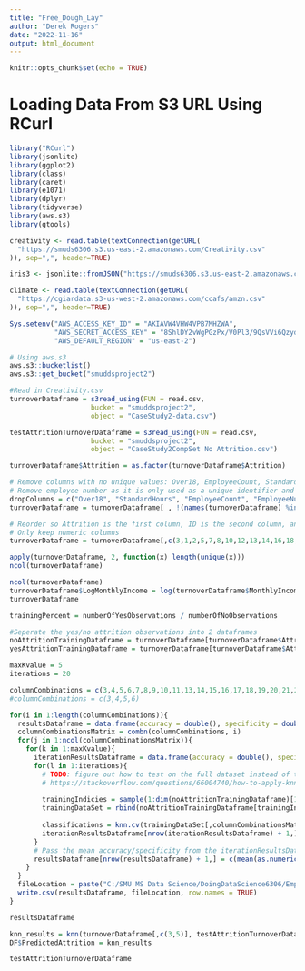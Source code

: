 ---
title: "Free_Dough_Lay"
author: "Derek Rogers"
date: "2022-11-16"
output: html_document
---

```{r setup, include=FALSE}
knitr::opts_chunk$set(echo = TRUE)
```

# Loading Data From S3 URL Using RCurl
```{r}
library("RCurl") 
library(jsonlite)
library(ggplot2)
library(class)
library(caret)
library(e1071)
library(dplyr)
library(tidyverse)
library(aws.s3)
library(gtools)

creativity <- read.table(textConnection(getURL(
  "https://smuds6306.s3.us-east-2.amazonaws.com/Creativity.csv"
)), sep=",", header=TRUE)

iris3 <- jsonlite::fromJSON("https://smuds6306.s3.us-east-2.amazonaws.com/iris.json")

climate <- read.table(textConnection(getURL(
  "https://cgiardata.s3-us-west-2.amazonaws.com/ccafs/amzn.csv"
)), sep=",", header=TRUE)
```
           
```{r}
Sys.setenv("AWS_ACCESS_KEY_ID" = "AKIAVW4VHW4VPB7MHZWA",
           "AWS_SECRET_ACCESS_KEY" = "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",
           "AWS_DEFAULT_REGION" = "us-east-2")
```

```{r}
# Using aws.s3
aws.s3::bucketlist()
aws.s3::get_bucket("smuddsproject2")

#Read in Creativity.csv
turnoverDataframe = s3read_using(FUN = read.csv,
                    bucket = "smuddsproject2",
                    object = "CaseStudy2-data.csv")

testAttritionTurnoverDataframe = s3read_using(FUN = read.csv,
                    bucket = "smuddsproject2",
                    object = "CaseStudy2CompSet No Attrition.csv")

turnoverDataframe$Attrition = as.factor(turnoverDataframe$Attrition)
```

```{r}
# Remove columns with no unique values: Over18, EmployeeCount, StandardHours
# Remove employee number as it is only used as a unique identifier and not useful for attrition analysis
dropColumns = c("Over18", "StandardHours", "EmployeeCount", "EmployeeNumber")
turnoverDataframe = turnoverDataframe[ , !(names(turnoverDataframe) %in% dropColumns)]
```

```{r}
# Reorder so Attrition is the first column, ID is the second column, and Age is the 3rd column
# Only keep numeric columns
turnoverDataframe = turnoverDataframe[,c(3,1,2,5,7,8,10,12,13,14,16,18,19,20,22,23,24,25,26,27,28,29,30,31,32)]

apply(turnoverDataframe, 2, function(x) length(unique(x)))
ncol(turnoverDataframe)
```

```{r}
ncol(turnoverDataframe)
turnoverDataframe$LogMonthlyIncome = log(turnoverDataframe$MonthlyIncome)
turnoverDataframe
```

```{r}
trainingPercent = numberOfYesObservations / numberOfNoObservations

#Seperate the yes/no attrition observations into 2 dataframes
noAttritionTrainingDataframe = turnoverDataframe[turnoverDataframe$Attrition == 'No',]
yesAttritionTrainingDataframe = turnoverDataframe[turnoverDataframe$Attrition == 'Yes',]

maxKvalue = 5
iterations = 20

columnCombinations = c(3,4,5,6,7,8,9,10,11,13,14,15,16,17,18,19,20,21,22,23,24,25,26)
#columnCombinations = c(3,4,5,6)

for(i in 1:length(columnCombinations)){
  resultsDataframe = data.frame(accuracy = double(), specificity = double(), kValue = integer(), combination = character())
  columnCombinationsMatrix = combn(columnCombinations, i)
  for(j in 1:ncol(columnCombinationsMatrix)){
    for(k in 1:maxKvalue){
      iterationResultsDataframe = data.frame(accuracy = double(), specificity = double(), kValue = integer(), combination = character())
      for(l in 1:iterations){
        # TODO: figure out how to test on the full dataset instead of the trainingDataSet
        # https://stackoverflow.com/questions/66004740/how-to-apply-knn-model-on-the-test-dataset-after-cross-validation-in-r
        
        trainingIndicies = sample(1:dim(noAttritionTrainingDataframe)[1], round(trainingPercent * dim(noAttritionTrainingDataframe)[1]))
        trainingDataSet = rbind(noAttritionTrainingDataframe[trainingIndicies,], yesAttritionTrainingDataframe)
        
        classifications = knn.cv(trainingDataSet[,columnCombinationsMatrix[,j]], trainingDataSet$Attrition, k=k, prob = TRUE)
        iterationResultsDataframe[nrow(iterationResultsDataframe) + 1,] = c(confusionMatrix(table(classifications, trainingDataSet$Attrition))$overall[1], confusionMatrix(table(classifications, trainingDataSet$Attrition))$byClass[2], k, paste(columnCombinationsMatrix[,j], collapse = " "))
      }
      # Pass the mean accuracy/specificity from the iterationResultsDataframe into resultsDataframe
      resultsDataframe[nrow(resultsDataframe) + 1,] = c(mean(as.numeric(iterationResultsDataframe$accuracy)), mean(as.numeric(iterationResultsDataframe$specificity)), k, paste(columnCombinationsMatrix[,j], collapse = " "))
    }
  }
  fileLocation = paste("C:/SMU MS Data Science/DoingDataScience6306/EmployeeAttrition/KnnResults/Combinations2/Results", i, ".csv", sep="")
  write.csv(resultsDataframe, fileLocation, row.names = TRUE)
}

resultsDataframe
```

```{r}
knn_results = knn(turnoverDataframe[,c(3,5)], testAttritionTurnoverDataframe[,c(2,6)], turnoverDataframe$Attrition, k=3)
DF$PredictedAttrition = knn_results
```

```{r}
testAttritionTurnoverDataframe
```

```{r}

```

```{r}

```

```{r}

```